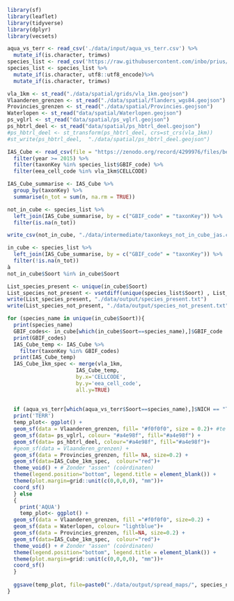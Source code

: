 ```r
library(sf)
library(leaflet)
library(tidyverse)
library(dplyr)
library(vecsets)
```

```r
aqua_vs_terr <- read_csv('./data/input/aqua_vs_terr.csv') %>%
  mutate_if(is.character, trimws)
species_list <- read_csv('https://raw.githubusercontent.com/inbo/prius/f52fc4e0bb060d5a3d372d1650502602a0a562fd/data/input/prius_species_list.csv') #species_list in main branch
species_list <- species_list %>%
  mutate_if(is.character, utf8::utf8_encode)%>%
  mutate_if(is.character, trimws)
```

```r
vla_1km <- st_read("./data/spatial/grids/vla_1km.geojson")
Vlaanderen_grenzen <- st_read("./data/spatial/flanders_wgs84.geojson")
Provincies_grenzen <- st_read("./data/spatial/Provincies.geojson")
Waterlopen <- st_read("data/spatial/Waterlopen.geojson")
ps_vglrl <- st_read("data/spatial/ps_vglrl.geojson")
ps_hbtrl_deel <- st_read("data/spatial/ps_hbtrl_deel.geojson")
#ps_hbtrl_deel <- st_transform(ps_hbtrl_deel, crs=st_crs(vla_1km))
#st_write(ps_hbtrl_deel,  "./data/spatial/ps_hbtrl_deel.geojson")
```

```r
IAS_Cube <- read_csv(file = "https://zenodo.org/record/4299976/files/be_alientaxa_cube.csv?download=1") %>% 
  filter(year >= 2015) %>% 
  filter(taxonKey %in% species_list$GBIF_code) %>% 
  filter(eea_cell_code %in% vla_1km$CELLCODE)
```

```r
IAS_Cube_summarise <- IAS_Cube %>% 
  group_by(taxonKey) %>% 
  summarise(n_tot = sum(n, na.rm = TRUE))

not_in_cube <- species_list %>% 
  left_join(IAS_Cube_summarise, by = c("GBIF_code" = "taxonKey")) %>% 
  filter(is.na(n_tot))

write_csv(not_in_cube, "./data/intermediate/taxonkeys_not_in_cube_jas.csv")

in_cube <- species_list %>% 
  left_join(IAS_Cube_summarise, by = c("GBIF_code" = "taxonKey")) %>% 
  filter(!is.na(n_tot))
à
not_in_cube$Soort %in% in_cube$Soort

List_species_present <- unique(in_cube$Soort)
List_species_not_present <- vsetdiff(unique(species_list$Soort) , List_species_present)
write(List_species_present, "./data/output/species_present.txt")
write(List_species_not_present, "./data/output/species_not_present.txt")
```



```r
for (species_name in unique(in_cube$Soort)){
  print(species_name)
  GBIF_codes<- in_cube[which(in_cube$Soort==species_name),]$GBIF_code
  print(GBIF_codes)
  IAS_Cube_temp <- IAS_Cube %>%
    filter(taxonKey %in% GBIF_codes)
  print(IAS_Cube_temp)
  IAS_Cube_1km_spec <- merge(vla_1km,
                      IAS_Cube_temp,
                      by.x='CELLCODE',
                      by.y='eea_cell_code',
                      all.y=TRUE)
  
  
  if (aqua_vs_terr[which(aqua_vs_terr$Soort==species_name),]$NICH == "TERR") {
  print('TERR')
  temp_plot<- ggplot() +
  geom_sf(data = Vlaanderen_grenzen, fill= "#f0f0f0", size = 0.2)+ #te activeren indien achterkleur grijs
  geom_sf(data= ps_vglrl, colour= "#a4e98f", fill="#a4e98f") + 
  geom_sf(data= ps_hbtrl_deel, colour="#a4e98f", fill="#a4e98f")+
  #geom_sf(data = Vlaanderen_grenzen) +
  geom_sf(data = Provincies_grenzen, fill= NA, size=0.2) +
  geom_sf(data=IAS_Cube_1km_spec,  colour="red")+
  theme_void() + # Zonder "assen" (coördinaten)
  theme(legend.position="bottom", legend.title = element_blank()) +
  theme(plot.margin=grid::unit(c(0,0,0,0), "mm"))+
  coord_sf()
  } else
  {
    print('AQUA')
    temp_plot<- ggplot() +
  geom_sf(data = Vlaanderen_grenzen, fill ="#f0f0f0", size=0.2) +
  geom_sf(data = Waterlopen, colour= "lightblue")+
  geom_sf(data = Provincies_grenzen, fill=NA, size=0.2) +
  geom_sf(data=IAS_Cube_1km_spec,  colour="red")+
  theme_void() + # Zonder "assen" (coördinaten)
  theme(legend.position="bottom", legend.title = element_blank()) +
  theme(plot.margin=grid::unit(c(0,0,0,0), "mm"))+
  coord_sf()
  }
  
  ggsave(temp_plot, file=paste0("./data/output/spread_maps/", species_name,".png"), width = 15, height = 6.4, units = "cm", dpi=200)
}
```

